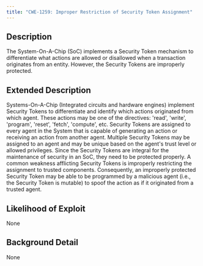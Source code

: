 ```yaml
---
title: "CWE-1259: Improper Restriction of Security Token Assignment"
---
```


## Description
The System-On-A-Chip (SoC) implements a Security Token mechanism to differentiate what actions are allowed or disallowed when a transaction originates from an entity. However, the Security Tokens are improperly protected.

## Extended Description
Systems-On-A-Chip (Integrated circuits and hardware engines) implement Security Tokens to differentiate and identify which actions originated from which agent. These actions may be one of the directives: 'read', 'write', 'program', 'reset', 'fetch', 'compute', etc. Security Tokens are assigned to every agent in the System that is capable of generating an action or receiving an action from another agent. Multiple Security Tokens may be assigned to an agent and may be unique based on the agent's trust level or allowed privileges. Since the Security Tokens are integral for the maintenance of security in an SoC, they need to be protected properly. A common weakness afflicting Security Tokens is improperly restricting the assignment to trusted components. Consequently, an improperly protected Security Token may be able to be programmed by a malicious agent (i.e., the Security Token is mutable) to spoof the action as if it originated from a trusted agent.
			

## Likelihood of Exploit
None

## Background Detail
None
        